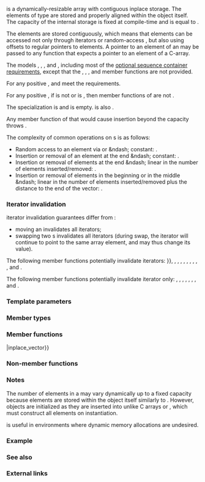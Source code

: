 {{cpp/title|inplace_vector}}
{{cpp/container/inplace_vector/navbar}}
{{ddcl|header=inplace_vector|since=c++26|
template&lt;
    class T,
    std::size_t N
&gt; struct inplace_vector;
}}

{{tt|inplace_vector}} is a dynamically-resizable array with contiguous inplace storage. The elements of type {{tt|T}} are stored and properly aligned within the object itself. The capacity of the internal storage is fixed at compile-time and is equal to {{c|N}}.

The elements are stored contiguously, which means that elements can be accessed not only through iterators or random-access {{c/core|operator[]}}, but also using offsets to regular pointers to elements. A pointer to an element of an {{tt|inplace_vector}} may be passed to any function that expects a pointer to an element of a C-array.

The {{tt|inplace_vector}} models {{named req|Container}}, {{named req|ReversibleContainer}}, {{named req|ContiguousContainer}}, and {{named req|SequenceContainer}}, including most of the [[cpp/named_req/SequenceContainer#Optional operations|optional sequence container requirements]], except that the {{tt|push_front}}, {{tt|emplace_front}}, {{tt|pop_front}}, and {{tt|prepend_range}} member functions are not provided.

For any positive {{c|N}}, {{tt|std::inplace_vector&lt;T, N&gt;::iterator}} and {{tt|std::inplace_vector&lt;T, N&gt;::const_iterator}} meet the {{named req|ConstexprIterator}} requirements.

For any positive {{c|N}}, if {{tt|T}} is not {{named req|TriviallyCopyable}} or {{c|std::is_trivially_default_constructible_v&lt;T&gt;}} is {{c|false}}, then member functions of {{tt|inplace_vector}} are not {{lsd|cpp/language/constant expression#Usable in constant expressions}}.

The specialization {{c/core|std::inplace_vector&lt;T, 0&gt;}} is {{named req|TriviallyCopyable}} and is empty. {{c|std::is_trivially_default_constructible_v&lt;std::inplace_vector&lt;T, 0&gt;&gt;}} is also {{c|true}}.

Any member function of {{c/core|std::inplace_vector&lt;T, N&gt;}} that would cause insertion beyond the capacity {{c|N}} throws {{lc|std::bad_alloc}}.

The complexity of common operations on {{tt|inplace_vector}}s is as follows:
* Random access to an element via {{rlt|operator at|operator[]}} or {{rlt|at|at()}} &amp;ndash; constant: {{math|𝓞(1)}}.
* Insertion or removal of an element at the end &amp;ndash; constant: {{math|𝓞(1)}}.
* Insertion or removal of elements at the end &amp;ndash; linear in the number of elements inserted/removed: {{math|𝓞(n)}}.
* Insertion or removal of elements in the beginning or in the middle &amp;ndash; linear in the number of elements inserted/removed plus the distance to the end of the vector: {{math|𝓞(n)}}.

===Iterator invalidation===
{{tt|std::inplace_vector}} iterator invalidation guarantees differ from {{lc|std::vector}}:
* moving an {{tt|inplace_vector}} invalidates all iterators;
* swapping two {{tt|inplace_vector}}s invalidates all iterators (during swap, the iterator will continue to point to the same array element, and may thus change its value).
The following member functions potentially invalidate iterators:
{{rlt|operator{{=}}}}, 
{{rlt|assign}}, 
{{rlt|assign_range}}, 
{{rlt|clear}}, 
{{rlt|emplace}}, 
{{rlt|erase}}, 
{{rlt|insert}}, 
{{rlt|insert_range}}, 
{{rlt|pop_back}}, 
{{rlt|resize}}, and 
{{rlt|swap}}.

The following member functions potentially invalidate {{rlt|end}} iterator only:
{{rlt|append_range}}, 
{{rlt|emplace_back}}, 
{{rlt|push_back}}, 
{{rlt|try_append_range}}, 
{{rlt|try_emplace_back}}, 
{{rlt|try_push_back}}, 
{{rlt|unchecked_emplace_back}}, and 
{{rlt|unchecked_push_back}}.

===Template parameters===
{{par begin}}
{{par|T|element type. Must be {{named req|MoveConstructible}} and {{named req|MoveAssignable}}.}}
{{par|N|capacity, i.e. the maximum number of elements in the {{tt|inplace_vector}} (might be {{c|0}}).}}
{{par end}}

===Member types===
{{dsc begin}}
{{dsc hitem|Type|Definition}}
{{dsc inc|cpp/container/dsc value_type|inplace_vector}}
{{dsc inc|cpp/container/dsc size_type|inplace_vector}}
{{dsc inc|cpp/container/dsc difference_type|inplace_vector}}
{{dsc inc|cpp/container/dsc reference|inplace_vector}}
{{dsc inc|cpp/container/dsc const_reference|inplace_vector}}
{{dsc inc|cpp/container/dsc pointer|inplace_vector}}
{{dsc inc|cpp/container/dsc const_pointer|inplace_vector}}
{{dsc inc|cpp/container/dsc iterator|inplace_vector}}
{{dsc inc|cpp/container/dsc const_iterator|inplace_vector}}
{{dsc inc|cpp/container/dsc reverse_iterator|inplace_vector}}
{{dsc inc|cpp/container/dsc const_reverse_iterator|inplace_vector}}
{{dsc end}}

===Member functions===
{{dsc begin}}
{{dsc inc|cpp/container/dsc constructor|inplace_vector}}
{{dsc inc|cpp/container/dsc destructor|inplace_vector}}
{{dsc inc|cpp/container/dsc operator{{=}}|inplace_vector}}
{{dsc inc|cpp/container/dsc assign|inplace_vector}}
{{dsc inc|cpp/container/dsc assign_range|inplace_vector}}

{{dsc h2|Element access}}
{{dsc inc|cpp/container/dsc at|inplace_vector}}
{{dsc inc|cpp/container/dsc operator_at|inplace_vector}}
{{dsc inc|cpp/container/dsc front|inplace_vector}}
{{dsc inc|cpp/container/dsc back|inplace_vector}}
{{dsc inc|cpp/container/dsc data|inplace_vector}}

{{dsc h2|Iterators}}
{{dsc inc|cpp/container/dsc begin|inplace_vector}}
{{dsc inc|cpp/container/dsc end|inplace_vector}}
{{dsc inc|cpp/container/dsc rbegin|inplace_vector}}
{{dsc inc|cpp/container/dsc rend|inplace_vector}}

{{dsc h2|Size and capacity}}
{{dsc inc|cpp/container/dsc empty|inplace_vector}}
{{dsc inc|cpp/container/dsc size|inplace_vector}}
{{dsc inc|cpp/container/dsc max_size|inplace_vector}}
{{dsc inc|cpp/container/dsc capacity|inplace_vector}}
{{dsc inc|cpp/container/dsc resize|inplace_vector}}
{{dsc inc|cpp/container/dsc reserve|inplace_vector}}
{{dsc inc|cpp/container/dsc shrink_to_fit|inplace_vector}}

{{dsc h2|Modifiers}}
{{dsc inc|cpp/container/dsc insert|inplace_vector}}
{{dsc inc|cpp/container/dsc insert_range|inplace_vector}}
{{dsc inc|cpp/container/dsc emplace|inplace_vector}}
{{dsc inc|cpp/container/dsc emplace_back|inplace_vector}}
{{dsc inc|cpp/container/dsc try_emplace_back|inplace_vector}}
{{dsc inc|cpp/container/dsc unchecked_emplace_back|inplace_vector}}
{{dsc inc|cpp/container/dsc push_back|inplace_vector}}
{{dsc inc|cpp/container/dsc try_push_back|inplace_vector}}
{{dsc inc|cpp/container/dsc unchecked_push_back|inplace_vector}}
{{dsc inc|cpp/container/dsc pop_back|inplace_vector}}
{{dsc inc|cpp/container/dsc append_range|inplace_vector}}
{{dsc inc|cpp/container/dsc try_append_range|inplace_vector}}
{{dsc inc|cpp/container/dsc clear|inplace_vector}}
{{dsc inc|cpp/container/dsc erase|inplace_vector}}
{{dsc inc|cpp/container/dsc swap|inplace_vector}}
{{dsc end}}

===Non-member functions===
{{dsc begin}}
{{dsc inc|cpp/container/dsc swap2|inplace_vector}}
{{dsc inc|cpp/container/dsc erase seq|inplace_vector}}
{{dsc inc|cpp/container/dsc operator cmp|inplace_vector}}
{{dsc end}}

===Notes===
The number of elements in a {{tt|inplace_vector}} may vary dynamically up to a fixed capacity because elements are stored within the object itself similarly to {{lc|std::array}}. However, objects are initialized as they are inserted into {{tt|inplace_vector}} unlike C arrays or {{lc|std::array}} , which must construct all elements on instantiation.

{{tt|inplace_vector}} is useful in environments where dynamic memory allocations are undesired.

{{feature test macro|__cpp_lib_inplace_vector|std=C++26|value=202406L|{{tt|std::inplace_vector}}: dynamically-resizable vector with fixed capacity inplace storage}}

===Example===
{{example
|code=
#include &lt;algorithm&gt;
#include &lt;array&gt;
#include &lt;cassert&gt;
#include &lt;inplace_vector&gt;

int main()
{
    std::inplace_vector&lt;int, 4&gt; v1{0, 1, 2};
    assert(v1.max_size() == 4);
    assert(v1.capacity() == 4);
    assert(v1.size() == 3);
    assert(std::ranges::equal(v1, std::array{0, 1, 2}));
    assert(v1[0] == 0);
    assert(v1.at(0) == 0);
    assert(v1.front() == 0);
    assert(*v1.begin() == 0);
    assert(v1.back() == 2);
    v1.push_back(3);
    assert(v1.back() == 3);
    assert(std::ranges::equal(v1, std::array{0, 1, 2, 3}));
    v1.resize(3);
    assert(std::ranges::equal(v1, std::array{0, 1, 2}));
    assert(v1.try_push_back(3) != nullptr);
    assert(v1.back() == 3);
    assert(v1.size() == 4);
    assert(v1.try_push_back(13) == nullptr); // no place
    assert(v1.back() == 3);
    assert(v1.size() == 4);
    v1.clear();
    assert(v1.size() == 0);
    assert(v1.empty());
}
}}

===See also===
{{dsc begin}}
{{dsc inc|cpp/container/dsc vector}}
{{dsc inc|cpp/container/dsc array}}
{{dsc inc|cpp/container/dsc deque}}
{{dsc end}}

===External links===
{{elink begin}}
{{elink|[https://godbolt.org/z/5P78aG5xE {{tt|inplace_vector}}] &amp;mdash; A reference implementation of {{stddoc|P0843R14}} ({{tt|std::inplace_vector}}).}}
{{elink|[https://www.boost.org/doc/libs/release/doc/html/container/non_standard_containers.html#container.non_standard_containers.static_vector {{tt|static_vector}}] &amp;mdash; Boost.Container implements inplace vector as a standalone type with its own guarantees.}}
{{elink|[https://github.com/questor/eastl/blob/master/fixed_vector.h#L71 {{tt|fixed_vector}}] &amp;mdash; EASTL implements inplace vector via an extra template parameter.}}
{{elink|[https://github.com/facebook/folly/blob/master/folly/docs/small_vector.md {{tt|small_vector}}] &amp;mdash; Folly also implements inplace vector via an extra template parameter.}}
{{elink|[https://howardhinnant.github.io/stack_alloc.html {{tt|stack_alloc}}] &amp;mdash; Howard Hinnant's Custom allocators that emulate {{tt|std::inplace_vector}} on top of {{lc|std::vector}}.}}
{{elink end}}

{{langlinks|de|es|fr|it|ja|pl|pt|ru|zh}}